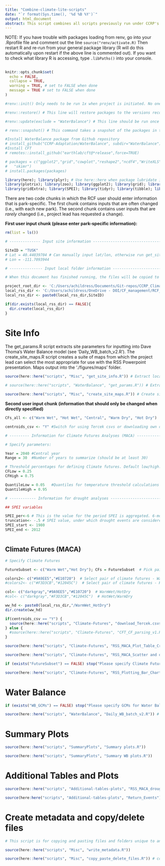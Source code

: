 ```yaml
---
title: "Combine-climate-lite-scripts"
date: "`r format(Sys.time(), '%d %B %Y')`"
output: html_document
abstract: This script combines all scripts previously run under CCRP's Climate Lite protocol for Resource Stewardship Strategies (RSS). 
---
```


NOTE: If you have trouble with packages loading from renv, go into your .Rprofile file and comment out the line ```source("renv/activate.R)```
Then restart R and re-run from your general package library (R will do this automatically upon restart if the above line is commented out). If you want to check what library R is accessing, type ```.libPaths()``` into your console. 

##

```r

knitr::opts_chunk$set(
  echo = FALSE, 
  collapse = TRUE,
  warning = TRUE, # set to FALSE when done
  message = TRUE # set to FALSE when done
)

#renv::init() Only needs to be run 1x when project is initiated. No one should ever have to run this line again. 

#renv::restore() # This line will restore packages to the versions recorded in the lockfile. Collaborators can use this command to keep their packages current. This line should be run once a week.  

#renv::update(exclude = "WaterBalance") # This line should be run once a week by whoever is regularly using this script. The first time running this line, you might need to follow directions to create a Personal Access Token with GitHub. Simply follow directions printed in the console. If you run into trouble, contact Annie Kellner Dillon at anne_dillon@nps.gov 

# renv::snapshot() # This command takes a snapshot of the packages in their current state and records it in the lockfile. Renv will perform this task periodically. If a manual snapshot is desired, use this command to manually update the lockfile.

#Install WaterBalance package from Github repository
# install_github("CCRP-Adaptation/WaterBalance", subdir="WaterBalance")
#Install CFT
# remotes::install_github("earthlab/cft@*release",force=TRUE)

# packages = c("ggplot2","grid","cowplot","reshape2","ncdf4","WriteXLS","data.table","RColorBrewer","ggrepel","lubridate","dplyr","forcats","openxlsx","sf","raster","rgdal","R.utils","tmap","tmaptools","gridExtra","SPEI","tidyr","tibble","sp",
#   "skimr")
# install.packages(packages)

library(here); library(plyr); # Use here::here when package lubridate is used
library(plotrix); library(zoo); library(ggplot2); library(grid); library(cowplot); library(reshape2); library(raster); library(ncdf4); library(reshape2); library(WriteXLS); library(data.table); library(RColorBrewer); library(ggrepel); library(lubridate); library(dplyr); library(forcats); library(openxlsx); library("WaterBalance"); library(sf); library(raster); library(rgdal); library(R.utils); library(tmap); library(tmaptools); library(ggmap); library(ggspatial);
library(gridExtra); library(SPEI); library(tidyr); library(tibble); library(sp); library(skimr); library(cft); library(stringr)


```


There are two code chunks in which the RCF user should enter information that is park-specific. The first chunk contains inputs that are often changed (i.e., with each new park). The second chunk contains user inputs that are *rarely* changed (i.e., project lead has requested a change).

**First user input chunk (please enter park-specific information):**

```r

rm(list = ls())

# -------------- Input site information -------------------------------------- #

SiteID = "TUSK" 
# Lat = 40.44039704 # Can manually input lat/lon, otherwise run get_site_info.R
# Lon = -111.7093944

# --------------- Input local folder information ----------------------------- #

# When this document has finished running, the files will be copied to a local directory and all newly created files (e.g., figures) will be deleted from the repo

project_root_dir <- 'C:/Users/achildress/Documents/Git-repos/CCRP_Climate_Futures_v1.0' # local directory where your repo is stored
local_rss_dir <- 'C:/Users/achildress/OneDrive - DOI/CF_management/RCF_cloud-run_rebuild/Testing/' # local directory where you want this repo copied. Should be something like 'C:/Users/adillon/Documents/RSS/'. Next lines create folder for park
local_rss_dir <- paste0(local_rss_dir,SiteID)

if(dir.exists(local_rss_dir) == FALSE){
  dir.create(local_rss_dir)
}

```

# Site Info
The get_params.R script extracts site parameters for inputting into Dave Thoma's Water Balance model (see 'Daily_WB_batch_v2.R'). The create_site_maps.R script creates a suite of maps from which the project lead can select the most appropriate for use with the RSS Powerpoint presentation. Maps output into the './figures/maps' folder. 
```r

source(here::here("scripts", "Misc", "get_site_info.R")) # Extract local inputs; seconds to run

# source(here::here("scripts", "WaterBalance", "get_params.R")) # Extract WB site parameters; 

source(here::here("scripts", "Misc", "create_site_maps.R")) # Create site maps
```

**Second user input chunk (information that should only be changed when directly specified)**

```r

CFs_all <- c("Warm Wet", "Hot Wet", "Central", "Warm Dry", "Hot Dry")

centroids_csv <- "Y" #Switch for using Tercek csvs or downloading own data

# --------- Information for Climate Futures Analyses (MACA) ------------------ #

# Specify parameters:

Year = 2040 #Central year
Range = 30  #Number of years to summarize (should be at least 30)

# Threshold percentages for defining Climate futures. Default low/high:  0.25, 0.75
CFLow = 0.25     
CFHigh = 0.75

QuantileLow = 0.05   #Quantiles for temperature threshold calculations
QuantileHigh = 0.95

# ------------ Information for drought analyses ------------------------ #

## SPEI variables

SPEI_per<-6 # This is the value for the period SPEI is aggregated. 6-months is standard but could change if want. 
truncation<- -.5 # SPEI value, under which drought events are considered
SPEI_start <- 1980
SPEI_end <- 2012



```


## Climate Futures (MACA)

```r
# Specify Climate Futures

FutureSubset <- c("Warm Wet","Hot Dry"); CFs = FutureSubset  # Pick pair of climate futures.

colors2<- c("#9A9EE5","#E10720")  # Select pair of climate futures - WarmWet/HotDry
#colors2<- c("#F3D3CB","#12045C")  # Select pair of climate futures - HotWet/WarmDry

col<- c("darkgray","#9A9EE5","#E10720")  # WarmWet/HotDry
#col<- c("darkgray","#F3D3CB","#12045C")  # HotWet/WarmDry

ww_hd <- paste0(local_rss_dir,"/WarmWet_HotDry")
dir.create(ww_hd)

```

```r

if(centroids_csv == "Y") {
  source(here::here("scripts", "Climate-Futures", "download_Tercek.csvs.R"), local = knitr::knit_global())
} else {
  #source(here::here("scripts", "Climate-Futures", "CFT_CF_parsing_v1.R")) # Parse MACA data. Output = "_init_parsed.RData". # 9-8-21: CFT parsing script is not working due to an issue with the package or MACA servers. ACR to talk to CU Boulder about the issue. For now, add _init_parsed.RData file manually to parsed-data folder. 
}

source(here::here("scripts", "Climate-Futures", "RSS_MACA_Plot_Table_Creation.R"), local = knitr::knit_global()) # Requires "PARK_init_parsed.RData"; Output = "PARK_lat_long_Final_Environment.RData". 

source(here::here("scripts", "Climate-Futures", "RSS_MACA_Scatter and diagnostic.R"), local = knitr::knit_global()) # Creates scatter and diagnostic plots. Outputs to Figs MACA folder. 
```

```r

if (exists("FutureSubset") == FALSE) stop("Please specify Climate Futures") # At the top of the script, please enter a combination of futures, e.g. Warm Wet/Hot Dry

source(here::here("scripts", "Climate-Futures", "RSS_Plotting_Bar_Charts.R")) # Requires "PARK_lat_long_Final_Environment.RData". Outputs plots and Excel Workbook 

```

# Water Balance

```r

if (exists("WB_GCMs") == FALSE) stop("Please specify GCMs for Water Balance")

source(here::here("scripts", "WaterBalance", "Daily_WB_batch_v2.R")) # Run the Water Balance Model

```


# Summary Plots

```r

source(here::here("scripts", "SummaryPlots", "Summary plots.R"))

source(here::here("scripts", "SummaryPlots", "Summary WB plots.R")) 
```

# Additional Tables and Plots

```r

source(here::here("scripts", "Additional-tables-plots", "RSS_MACA_drought_char.R"))

source(here:here("scripts", "Additional-tables-plots", "Return_Events"))

```



# Create metadata and copy/delete files

```r

# This script is for copying and pasting files and folders unique to an RSS to a local folder, for the purposes of using, sharing, or archiving products. Files are then deleted from the Climate_Futures repo so that files are not inadvertently overwritten or confused with products from a different site.

source(here::here("scripts", "Misc", "write_metadata.R"))

source(here::here("scripts", "Misc", "copy_paste_delete_files.R")) # copies files and folders to specified local folder


```



